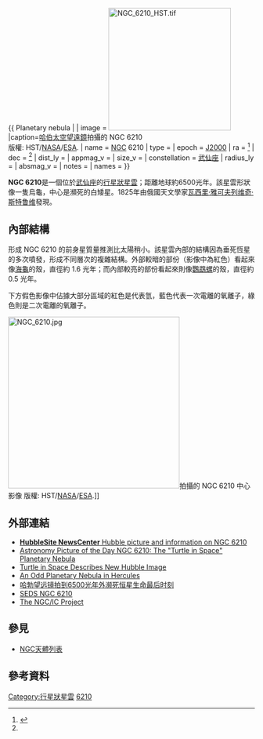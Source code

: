 {{expert|time=2010-10-26T14:41:04+00:00|subject=天文}}
{{ Planetary nebula |
| image = [[File:NGC_6210_HST.tif|250px]]
|caption=[[哈伯太空望遠鏡|哈伯太空望遠鏡]]拍攝的 NGC 6210<br/>版權: HST/[[NASA|NASA]]/[[ESA|ESA]].
| name = [[New_General_Catalogue|NGC]] 6210
| type = 
| epoch = [[J2000|J2000]]
| ra = {{RA|16|44|29.5}}<ref name="simbad">{{cite web
  | title=SIMBAD Astronomical Database
  | work=Results for NGC 6210
  | url=http://simbad.u-strasbg.fr/Simbad
  | accessdate=2007-04-08
  | archive-date=2019-05-01
  | archive-url=https://web.archive.org/web/20190501023034/http://simbad.u-strasbg.fr/simbad/
  | dead-url=no
  }}</ref>
| dec = {{DEC|+23|47|59.7}}<ref name="simbad" />
| dist_ly = 
| appmag_v = 
| size_v = 
| constellation = [[武仙座|武仙座]]
| radius_ly = 
| absmag_v = 
| notes = 
| names = 
}}

'''NGC 6210'''是一個位於[[武仙座|武仙座]]的[[行星狀星雲|行星狀星雲]]；距離地球約6500光年。該星雲形狀像一隻烏龜，中心是瀕死的白矮星。1825年由俄國天文學家[[瓦西里·雅可夫列维奇·斯特鲁维|瓦西里·雅可夫列维奇·斯特鲁维]]發現。

== 內部結構 ==
形成 NGC 6210 的前身星質量推測比太陽稍小。該星雲內部的結構因為垂死恆星的多次噴發，形成不同層次的複雜結構。外部較暗的部份（影像中為紅色）看起來像[[海龜|海龜]]的殼，直徑約 1.6 光年；而內部較亮的部份看起來則像[[鸚鵡螺|鸚鵡螺]]的殼，直徑約 0.5 光年。

下方假色影像中佔據大部分區域的紅色是代表氫，藍色代表一次電離的氧離子，綠色則是二次電離的氧離子。

[[File:NGC_6210.jpg|350px]]拍攝的 NGC 6210 中心影像 版權: HST/[[NASA|NASA]]/[[ESA|ESA]].]]
{{Clear|left}}

== 外部連結 ==
* [http://hubblesite.org/newscenter/archive/releases/1998/36/image/d/ '''HubbleSite NewsCenter''' Hubble picture and information on NGC 6210]{{Wayback|url=http://hubblesite.org/newscenter/archive/releases/1998/36/image/d/ |date=20101024024311 }}
* [http://apod.nasa.gov/apod/ap981028.html Astronomy Picture of the Day NGC 6210: The "Turtle in Space" Planetary Nebula]{{Wayback|url=http://apod.nasa.gov/apod/ap981028.html |date=20101022054929 }}
* [http://hubblesite.org/newscenter/archive/releases/1998/36/image/a/ Turtle in Space Describes New Hubble Image]{{Wayback|url=http://hubblesite.org/newscenter/archive/releases/1998/36/image/a/ |date=20101024145224 }}
* [http://www.spacetelescope.org/images/potw1026a/ An Odd Planetary Nebula in Hercules]{{Wayback|url=http://www.spacetelescope.org/images/potw1026a/ |date=20101023003229 }}
* [https://archive.is/20130428210850/http://bt.xinhuanet.com/2010-10/21/content_21192474.htm 哈勃望远镜拍到6500光年外濒死恒星生命最后时刻]
* [http://spider.seds.org/ngc/ngc.cgi?6210 SEDS NGC 6210]{{Wayback|url=http://spider.seds.org/ngc/ngc.cgi?6210 |date=20110811021931 }}
* [https://web.archive.org/web/20110814132653/http://www.ngcicproject.org/default.htm The NGC/IC Project]

== 參見 ==
* [[NGC天體列表|NGC天體列表]]

== 參考資料 ==

{{reflist}}

{{Catalogs|NGC=6210}}

[[Category:行星狀星雲|Category:行星狀星雲]]
[[Category:武仙座NGC天體|6210]]